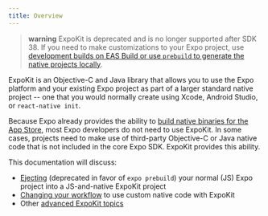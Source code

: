 ```yaml
---
title: Overview
---
```


> **warning** ExpoKit is deprecated and is no longer supported after SDK 38. If you need to make customizations to your Expo project, use [development builds on EAS Build or use `prebuild` to generate the native projects locally](../workflow/customizing.mdx).

ExpoKit is an Objective-C and Java library that allows you to use the Expo platform and your existing Expo project as part of a larger standard native project -- one that you would normally create using Xcode, Android Studio, or `react-native init`.

Because Expo already provides the ability to [build native binaries for the App Store](/archive/classic-updates/building-standalone-apps.mdx), most Expo developers do not need to use ExpoKit. In some cases, projects need to make use of third-party Objective-C or Java native code that is not included in the core Expo SDK. ExpoKit provides this ability.

This documentation will discuss:

- [Ejecting](eject.mdx) (deprecated in favor of `expo prebuild`) your normal (JS) Expo project into a JS-and-native ExpoKit project
- [Changing your workflow](expokit.mdx) to use custom native code with ExpoKit
- Other [advanced ExpoKit topics](advanced-expokit-topics.mdx)
